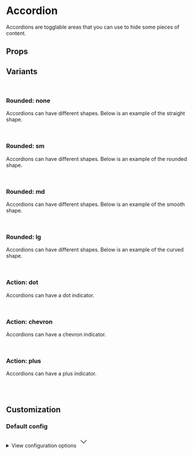 
<Meta of={AccordionStories} />

# Accordion

Accordions are togglable areas that you can use to hide some pieces of content.

<Primary />

## Props

<Controls />

## Variants

<br />

### Rounded: none

Accordions can have different shapes. Below is an example of the straight shape.

<div className="flex gap-2 bg-slate-100 dark:bg-slate-900 p-6 rounded-sm">
  <Story of={AccordionStories.Straight} />
</div>

<br />

### Rounded: sm

Accordions can have different shapes. Below is an example of the rounded shape.

<div className="flex gap-2 bg-slate-100 dark:bg-slate-900 p-6 rounded-sm">
  <Story of={AccordionStories.Rounded} />
</div>

<br />

### Rounded: md

Accordions can have different shapes. Below is an example of the smooth shape.

<div className="flex gap-2 bg-slate-100 dark:bg-slate-900 p-6 rounded-sm">
  <Story of={AccordionStories.Smooth} />
</div>

<br />

### Rounded: lg

Accordions can have different shapes. Below is an example of the curved shape.

<div className="flex gap-2 bg-slate-100 dark:bg-slate-900 p-6 rounded-sm">
  <Story of={AccordionStories.Curved} />
</div>

<br />

### Action: dot

Accordions can have a dot indicator.

<div className="flex gap-2 bg-slate-100 dark:bg-slate-900 p-6 rounded-sm">
  <Story of={AccordionStories.Dot} />
</div>

<br />

### Action: chevron

Accordions can have a chevron indicator.

<div className="flex gap-2 bg-slate-100 dark:bg-slate-900 p-6 rounded-sm">
  <Story of={AccordionStories.Chevron} />
</div>

<br />

### Action: plus

Accordions can have a plus indicator.

<div className="flex gap-2 bg-slate-100 dark:bg-slate-900 p-6 rounded-sm">
  <Story of={AccordionStories.Plus} />
</div>

<br />
<br />

## Customization

### Default config

<div className="relative">
  <details className="relative bg-slate-50 border border-slate-200 rounded-lg p-4 [&>summary>svg]:open:-rotate-180">
    <summary className="list-none cursor-pointer">
      <span className="font-sans text-slate-500">View configuration options</span>
      <svg
        className="w-5 h-5 text-slate-500 absolute top-5 end-4 transition-transform duration-300"
        xmlns="http://www.w3.org/2000/svg"
        width="32"
        height="32"
        viewBox="0 0 24 24"
      >
        <path
          fill="none"
          stroke="currentColor"
          strokeLinecap="round"
          strokeLinejoin="round"
          strokeWidth="2"
          d="m6 9l6 6l6-6"
        />
      </svg>
    </summary>

    <div className="!mt-4">
      <pre >
        {JSON.stringify(defaultConfig, null, 2)}
      </pre>
    </div>

  </details>
</div>